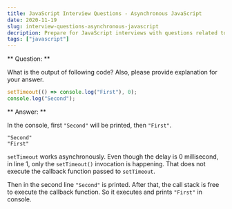 ```yaml
---
title: JavaScript Interview Questions - Asynchronous JavaScript
date: 2020-11-19
slug: interview-questions-asynchronous-javascript
decription: Prepare for JavaScript interviews with questions related to asynchronous JavaScript
tags: ["javascript"]
---
```


** Question: **

What is the output of following code? Also, please provide explanation for your answer.

```javascript
setTimeout(() => console.log("First"), 0);
console.log("Second");
```

** Answer: **

In the console, first `"Second"` will be printed, then `"First"`.

```
"Second"
"First"
```

`setTimeout` works asynchronously. Even though the delay is 0 millisecond, in line 1, only the `setTimeout()` invocation is happening. That does not execute the callback function passed to `setTimeout`.

Then in the second line `"Second"` is printed. After that, the call stack is free to execute the callback function. So it executes and prints `"First"` in console.
